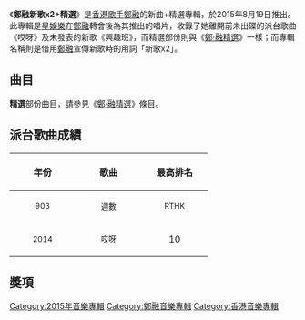 {{unreferenced|time=2018-09-14T04:29:12+00:00}}
{{Album infobox | <!-- See Wikipedia:WikiProject_Albums -->
| Name        = 鄭融新歌x2+精選
| Type        = [[新曲+精選|新曲+精選]]
| Artist      = [[鄭融|鄭融]]
| Cover       = 鄭融 新歌x2+精選.jpg
| Released    = 2015年8月19日
| Recorded    = 2014年
| Genre       = 粵語
| Length      = 7分3秒
| Label       = [[星娛樂|星娛樂]]
| Last album  = [[Live_Like_18_(Part_Two)|Live Like 18 (Part Two)]]<br>（2013年）
| This album  = '''鄭融新歌x2+精選'''<br>（2015年）
| Next album  = 
}}

《'''鄭融新歌x2+精選'''》是[[香港|香港]][[歌手|歌手]][[鄭融|鄭融]]的新曲+精選專輯，於2015年8月19日推出。此專輯是[[星娛樂|星娛樂]]在[[鄭融|鄭融]]轉會後為其推出的唱片，收錄了她離開前未出碟的派台歌曲《哎呀》及未發表的新歌《興趣班》，而精選部份則與《[[鄭·融精選|鄭·融精選]]》一樣；而專輯名稱則是借用[[鄭融|鄭融]]宣傳新歌時的用詞「新歌x2」。

==曲目==
{{tracklist
| headline = 新歌
| total_length = 7:03
| title_width = 16%

| music_credits = yes
| music_width = 12%
| lyrics_credits = yes
| lyrics_width = 9%
| arranger_credits = yes
| arranger_width = 9%
| producer_credits = yes
| producer_width = 9%
| longnote_column = yes

| title1 = 哎呀
| music1 = [[鄭融|鄭融]]<br>[[Tige_Hui|Tige Hui]]<br>[[韋雄|The Way]]<br>[[葉澍暉|葉澍暉]]
| lyrics1 = [[黃厚霖|黃厚霖]]
| arranger1 = 葉澍暉<br>Tige Hui
| producer1 = [[Unleash|#UNLSH]]
| longnote1 = 
| length1 = 3:07

| title2 = 興趣班
| music2 = [[葉肇中|葉肇中]]
| lyrics2 = [[黃偉文|黃偉文]]
| arranger2 = [[鄒俊仁|Fergus Chow]]
| producer2 = [[鄧智偉|鄧智偉]]<br>[[莊冬昕|莊冬昕]]
| longnote2 = 
| length2 = 3:56
}}

'''精選'''部份曲目，請參見《[[鄭·融精選|鄭·融精選]]》條目。

== 派台歌曲成績 ==
{| class="wikitable"
!align="center" rowspan="2" | 年份
!align="center" rowspan="2" | 歌曲
!align="center" colspan="8" | 最高排名
|-
!width="100"|<small>903</small> !! width="100"|<small>週數</small> !! width="100"|<small>RTHK</small> !! width="100"|<small>週數</small> !! width="100"|<small>997</small> !! width="100"|<small>週數</small> !! width="100"|<small>TVB</small> !! width="100"|<small>週數</small>
|-
|align="center"|<small>2014</small> ||align="center"| <small>哎呀</small> ||align="center"| 10 ||align="center"| 5 ||align="center"| 7 ||align="center"| 7 ||align="center"| - ||align="center"| - ||align="center"| 7 ||align="center"| 2
|}


==獎項==


[[Category:2015年音樂專輯|Category:2015年音樂專輯]]
[[Category:鄭融音樂專輯|Category:鄭融音樂專輯]]
[[Category:香港音樂專輯|Category:香港音樂專輯]]